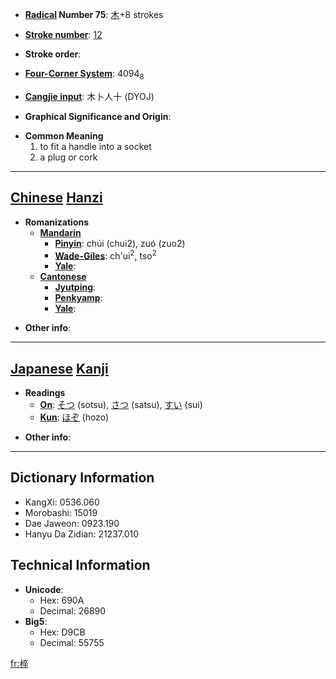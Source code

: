 * '''[[Wiktionary:Chinese radical index| Radical]] Number 75''': [[Wiktionary:Chinese radical index 木|木]]+8 strokes

* '''[[Wiktionary:Chinese total strokes index|Stroke number]]''': [[Wiktionary:Chinese total strokes index 12|12]]

* '''Stroke order''': 

* '''[[Wiktionary:Chinese four corner index|Four-Corner System]]''': 4094<sub>8</sub>

* '''[[Wiktionary:Chinese Cangjie index|Cangjie input]]''': 木卜人十 (DYOJ)

* '''Graphical Significance and Origin''': 

* '''Common Meaning'''
*#to fit a handle into a socket
*# a plug or cork


----

== [[Chinese]] [[Hanzi]] ==

* '''Romanizations'''
** '''[[Mandarin]]'''
*** '''[[Pinyin]]''': chúi (chui2), zuó (zuo2)
*** '''[[Wade-Giles]]''': ch'ui<sup>2</sup>, tso<sup>2</sup>
*** '''[[Yale]]''': 
** '''[[Cantonese]]'''
*** '''[[Jyutping]]''':
*** '''[[Penkyamp]]''': 
*** '''[[Yale]]''': 

* '''Other info''': 

----

== [[Japanese]] [[Kanji]] ==

* '''Readings'''
** '''[[On]]''': [[そつ]] (sotsu), [[さつ]] (satsu), [[すい]] (sui)
** '''[[Kun]]''': [[ほぞ]] (hozo)

* '''Other info''':  

----

== Dictionary Information ==

* KangXi: 0536.060
* Morobashi: 15019
* Dae Jaweon: 0923.190
* Hanyu Da Zidian: 21237.010

== Technical Information ==

* '''Unicode''':
** Hex: 690A
** Decimal: 26890
* '''Big5''':
** Hex: D9CB
** Decimal: 55755

[[fr:椊]]